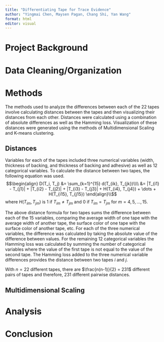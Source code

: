 ```yaml
---
title: "Differentiating Tape for Trace Evidence"
author: "Yingmai Chen, Maysen Pagan, Chang Shi, Yan Wang"
format: html
editor: visual
---
```


# Project Background

# Data Cleaning/Organization

# Methods

The methods used to analyze the differences between each of the 22 tapes involve calculating distances between the tapes and then visualizing their distances from each other. Distances were calculated using a combination of absolute differences as well as the Hamming loss. Visualization of these distances were generated using the methods of Multidimensional Scaling and K-means clustering.

## Distances

Variables for each of the tapes included three numerical variables (width, thickness of backing, and thickness of backing and adhesive) as well as 12 categorical variables. To calculate the distance between two tapes, the following equation was used. $$\begin{align} D(T_i, T_j) &= \sum_{k=1}^{15} d(T_{ik}, T_{jk})\\\\ &= |T_{i1} - T_{j1}| + |T_{i2} - T_{j2}| + |T_{i3} - T_{j3}| + H(T_{i4}, T_{j4}) + \dots + H(T_{i15}, T_{j15}) \end{align}\\$$ where $H(T_{im}, T_{jm})$ is 1 if $T_{im} \neq T_{jm}$ and 0 if $T_{im} = T_{jm}$ for $m = 4, 5,..., 15$.

The above distance formula for two tapes sums the difference between each of the 15 variables, comparing the average width of one tape with the average width of another tape, the surface color of one tape with the surface color of another tape, etc. For each of the three numerical variables, the difference was calculated by taking the absolute value of the difference between values. For the remaining 12 categorical variables the Hamming loss was calculated by summing the number of categorical variables where the value of the first tape is not equal to the value of the second tape. The Hamming loss added to the three numerical variable differences provides the distance between two tapes $i$ and $j$.

With $n=22$ different tapes, there are $\frac{n(n-1)}{2} = 231$ different pairs of tapes and therefore, 231 different pairwise distances.

## Multidimensional Scaling



# Analysis

# Conclusion
